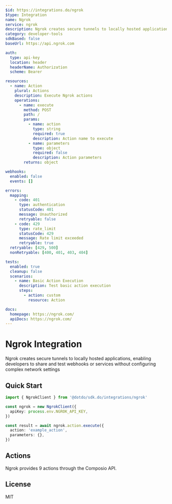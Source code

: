 ```yaml
---
$id: https://integrations.do/ngrok
$type: Integration
name: Ngrok
service: ngrok
description: Ngrok creates secure tunnels to locally hosted applications, enabling developers to share and test webhooks or services without configuring complex network settings
category: developer-tools
sdkBased: false
baseUrl: https://api.ngrok.com

auth:
  type: api-key
  location: header
  headerName: Authorization
  scheme: Bearer

resources:
  - name: Action
    plural: Actions
    description: Execute Ngrok actions
    operations:
      - name: execute
        method: POST
        path: /
        params:
          - name: action
            type: string
            required: true
            description: Action name to execute
          - name: parameters
            type: object
            required: false
            description: Action parameters
        returns: object

webhooks:
  enabled: false
  events: []

errors:
  mapping:
    - code: 401
      type: authentication
      statusCode: 401
      message: Unauthorized
      retryable: false
    - code: 429
      type: rate_limit
      statusCode: 429
      message: Rate limit exceeded
      retryable: true
  retryable: [429, 500]
  nonRetryable: [400, 401, 403, 404]

tests:
  enabled: true
  cleanup: false
  scenarios:
    - name: Basic Action Execution
      description: Test basic action execution
      steps:
        - action: custom
          resource: Action

docs:
  homepage: https://ngrok.com/
  apiDocs: https://ngrok.com/
---
```


# Ngrok Integration

Ngrok creates secure tunnels to locally hosted applications, enabling developers to share and test webhooks or services without configuring complex network settings

## Quick Start

```typescript
import { NgrokClient } from '@dotdo/sdk.do/integrations/ngrok'

const ngrok = new NgrokClient({
  apiKey: process.env.NGROK_API_KEY,
})

const result = await ngrok.action.execute({
  action: 'example_action',
  parameters: {},
})
```

## Actions

Ngrok provides 9 actions through the Composio API.

## License

MIT

